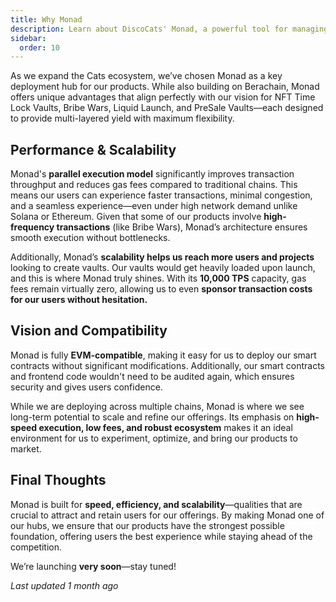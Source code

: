 ```yaml
---
title: Why Monad
description: Learn about DiscoCats' Monad, a powerful tool for managing state and side effects in JavaScript.
sidebar:
  order: 10
---
```


As we expand the Cats ecosystem, we’ve chosen Monad as a key deployment hub for our products. While also building on Berachain, Monad offers unique advantages that align perfectly with our vision for NFT Time Lock Vaults, Bribe Wars, Liquid Launch, and PreSale Vaults—each designed to provide multi-layered yield with maximum flexibility.

## Performance & Scalability

Monad's **parallel execution model** significantly improves transaction throughput and reduces gas fees compared to traditional chains. This means our users can experience faster transactions, minimal congestion, and a seamless experience—even under high network demand unlike Solana or Ethereum. Given that some of our products involve **high-frequency transactions** (like Bribe Wars), Monad’s architecture ensures smooth execution without bottlenecks.

Additionally, Monad’s **scalability helps us reach more users and projects** looking to create vaults. Our vaults would get heavily loaded upon launch, and this is where Monad truly shines. With its **10,000 TPS** capacity, gas fees remain virtually zero, allowing us to even **sponsor transaction costs for our users without hesitation.**

## Vision and Compatibility

Monad is fully **EVM-compatible**, making it easy for us to deploy our smart contracts without significant modifications. Additionally, our smart contracts and frontend code wouldn't need to be audited again, which ensures security and gives users confidence.

While we are deploying across multiple chains, Monad is where we see long-term potential to scale and refine our offerings. Its emphasis on **high-speed execution, low fees, and robust ecosystem** makes it an ideal environment for us to experiment, optimize, and bring our products to market.

## Final Thoughts

Monad is built for **speed, efficiency, and scalability**—qualities that are crucial to attract and retain users for our offerings. By making Monad one of our hubs, we ensure that our products have the strongest possible foundation, offering users the best experience while staying ahead of the competition.

We’re launching **very soon**—stay tuned!

_Last updated 1 month ago_
